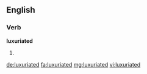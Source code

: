 ==English==

===Verb===
'''luxuriated'''

# {{past of|luxuriate}}

[[de:luxuriated]]
[[fa:luxuriated]]
[[mg:luxuriated]]
[[vi:luxuriated]]